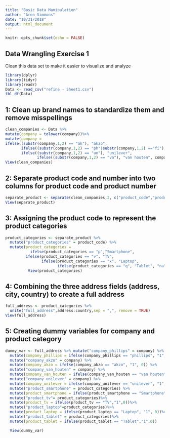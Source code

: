 ```yaml
---
title: "Basic Data Manipulation"
author: "Aren Simmons"
date: "10/31/2018"
output: html_document
---
```


```r
knitr::opts_chunk$set(echo = FALSE)
```

## Data Wrangling Exercise 1
Clean this data set to make it easier to visualize and analyze

```r
library(dplyr)
library(tidyr)
library(readr)
Data <- read_csv("refine - Sheet1.csv")
tbl_df(Data)
```

## 1: Clean up brand names to standardize them and remove misspellings

```r
clean_companies <- Data %>%
mutate(company = tolower(company))%>%
mutate(company = 
ifelse((substr(company,1,2) == "ak"), "akzo",
       ifelse((substr(company,1,2) == "ph"|substr(company,1,2) =="fi"),"phillips",
       ifelse((substr(company,1,2) == "un"), "unilever", 
              ifelse((substr(company,1,2) == "va"), "van houten", company)))))
View(clean_companies)
```

## 2: Separate product code and number into two columns for product code and product number

```r
separate_product <- separate(clean_companies,2, c("product_code","product_number"))
View(separate_product)
```

## 3: Assigning the product code to represent the product categories
```r
product_categories <- separate_product %>% 
  mutate("product_categories" = product_code) %>%
  mutate(product_categories =
           ifelse(product_categories == "p","Smartphone",
         ifelse(product_categories == "v", "TV",
                ifelse(product_categories == "x", "Laptop",
                       ifelse(product_categories == "q", "Tablet", "na")))))
          View(product_categories)
```

## 4: Combining the three address fields (address, city, country) to create a full address
```r
full_address <- product_categories %>% 
  unite("full_address",address:country,sep = ",", remove = TRUE)
View(full_address)
```

## 5: Creating dummy variables for company and product category
```r
dummy_var <- full_address %>% mutate("company_phillips" = company) %>%
  mutate(company_phillips = ifelse(company_phillips == "phillips", "1",0 ))%>%
  mutate("company_akzo" = company) %>%
  mutate(company_akzo = ifelse(company_akzo == "akzo", "1", 0)) %>%
  mutate("company_van_houten" = company) %>%
  mutate(company_van_houten = ifelse(company_van_houten == "van houten","1", 0))%>%
  mutate("company_unilever" = company) %>%
  mutate(company_unilever = ifelse(company_unilever == "unilever", "1", 0))%>%
  mutate("product_smartphone" = product_categories) %>%
  mutate(product_smartphone = ifelse(product_smartphone == "Smartphone", "1",0))%>%
  mutate("product_tv"= product_categories)%>%
  mutate(product_tv = ifelse(product_tv == "TV","1",0))%>%
  mutate("product_laptop"=product_categories)%>%
  mutate(product_laptop = ifelse(product_laptop == "Laptop", "1", 0))%>%
  mutate("product_tablet" = product_categories)%>%
  mutate(product_tablet = ifelse(product_tablet == "Tablet","1",0))

  View(dummy_var)
```